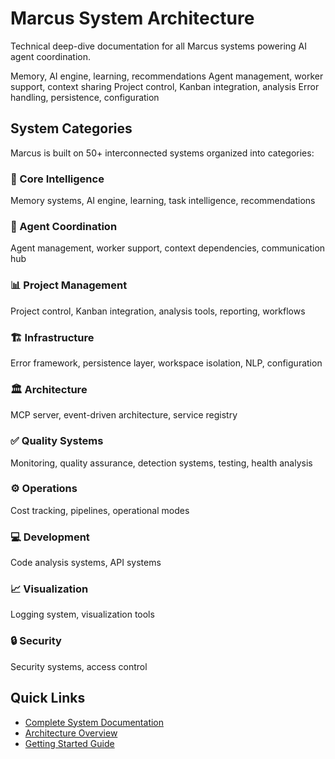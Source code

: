 # Marcus System Architecture

Technical deep-dive documentation for all Marcus systems powering AI agent coordination.

<CardGroup cols={2}>
  <Card title="Core Intelligence" icon="brain" href="/systems/intelligence/01-memory-system">
    Memory, AI engine, learning, recommendations
  </Card>
  <Card title="Agent Coordination" icon="users" href="/systems/coordination/21-agent-coordination">
    Agent management, worker support, context sharing
  </Card>
  <Card title="Project Management" icon="kanban" href="/systems/project-management/16-project-management">
    Project control, Kanban integration, analysis
  </Card>
  <Card title="Infrastructure" icon="server" href="/systems/infrastructure/08-error-framework">
    Error handling, persistence, configuration
  </Card>
</CardGroup>

## System Categories

Marcus is built on 50+ interconnected systems organized into categories:

### 🧠 Core Intelligence
Memory systems, AI engine, learning, task intelligence, recommendations

### 🤝 Agent Coordination
Agent management, worker support, context dependencies, communication hub

### 📊 Project Management
Project control, Kanban integration, analysis tools, reporting, workflows

### 🏗️ Infrastructure
Error framework, persistence layer, workspace isolation, NLP, configuration

### 🏛️ Architecture
MCP server, event-driven architecture, service registry

### ✅ Quality Systems
Monitoring, quality assurance, detection systems, testing, health analysis

### ⚙️ Operations
Cost tracking, pipelines, operational modes

### 💻 Development
Code analysis systems, API systems

### 📈 Visualization
Logging system, visualization tools

### 🔒 Security
Security systems, access control

## Quick Links

- [Complete System Documentation](/systems/README)
- [Architecture Overview](/systems/architecture/09-event-driven-architecture)
- [Getting Started Guide](/getting-started/quickstart)
